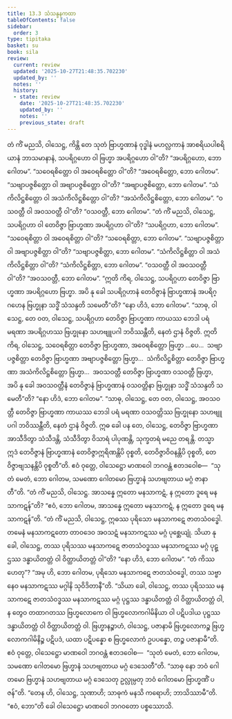 ```yaml
---
title: 13.3 သံသန္ဒနကထာ
tableOfContents: false
sidebar:
  order: 3
type: tipitaka
basket: su
book: sila
review:
  current: review
  updated: '2025-10-27T21:48:35.702230'
  updated_by: ''
  notes: ''
  history:
  - state: review
    date: '2025-10-27T21:48:35.702230'
    updated_by: ''
    notes: ''
    previous_state: draft
---
```



<ReviewStatus review={frontmatter.review} showDetails={true} />

<HypothesisAnnotation frontmatter={frontmatter} />

<DynamicBreadcrumb />

<Division number="550" book="sila" e="ch" v="6" p="232">

<Paragraph number="939" book="sila">
တံ ကိံ မညသိ, ဝါသေဋ္ဌ, ကိန္တိ တေ သုတံ ဗြာဟ္မဏာနံ ဝုဒ္ဓါနံ မဟလ္လကာနံ အာစရိယပါစရိယာနံ ဘာသမာနာနံ, သပရိဂ္ဂဟော ဝါ ဗြဟ္မာ အပရိဂ္ဂဟော ဝါ”တိ? “အပရိဂ္ဂဟော, ဘော ဂေါတမ”. “သဝေရစိတ္တော ဝါ အဝေရစိတ္တော ဝါ”တိ? “အဝေရစိတ္တော, ဘော ဂေါတမ”. “သဗျာပဇ္ဇစိတ္တော ဝါ အဗျာပဇ္ဇစိတ္တော ဝါ”တိ? “အဗျာပဇ္ဇစိတ္တော, ဘော ဂေါတမ”. “သံကိလိဋ္ဌစိတ္တော ဝါ အသံကိလိဋ္ဌစိတ္တော ဝါ”တိ? “အသံကိလိဋ္ဌစိတ္တော, ဘော ဂေါတမ”. “ဝသဝတ္တီ ဝါ အဝသဝတ္တီ ဝါ”တိ? “ဝသဝတ္တီ, ဘော ဂေါတမ”.
</Paragraph>

<Paragraph number="940" book="sila">
“တံ ကိံ မညသိ, ဝါသေဋ္ဌ, သပရိဂ္ဂဟာ ဝါ တေဝိဇ္ဇာ ဗြာဟ္မဏာ အပရိဂ္ဂဟာ ဝါ”တိ? “သပရိဂ္ဂဟာ, ဘော ဂေါတမ”. “သဝေရစိတ္တာ ဝါ အဝေရစိတ္တာ ဝါ”တိ? “သဝေရစိတ္တာ, ဘော ဂေါတမ”. “သဗျာပဇ္ဇစိတ္တာ ဝါ အဗျာပဇ္ဇစိတ္တာ ဝါ”တိ? “သဗျာပဇ္ဇစိတ္တာ, ဘော ဂေါတမ”. “သံကိလိဋ္ဌစိတ္တာ ဝါ အသံကိလိဋ္ဌစိတ္တာ ဝါ”တိ? “သံကိလိဋ္ဌစိတ္တာ, ဘော ဂေါတမ”. “ဝသဝတ္တီ ဝါ အဝသဝတ္တီ ဝါ”တိ? “အဝသဝတ္တီ, ဘော ဂေါတမ”.
</Paragraph>

</Division>
<Division number="551" book="sila" e="ch" v="6" p="232">

<Paragraph number="941" book="sila">
“ဣတိ ကိရ, ဝါသေဋ္ဌ, သပရိဂ္ဂဟာ တေဝိဇ္ဇာ ဗြာဟ္မဏာ အပရိဂ္ဂဟော ဗြဟ္မာ. အပိ နု ခေါ သပရိဂ္ဂဟာနံ တေဝိဇ္ဇာနံ ဗြာဟ္မဏာနံ အပရိဂ္ဂဟေန ဗြဟ္မုနာ သဒ္ဓိံ သံသန္ဒတိ သမေတီ”တိ? “နော ဟိဒံ, ဘော ဂေါတမ”. “သာဓု, ဝါသေဋ္ဌ, တေ ဝတ, ဝါသေဋ္ဌ, သပရိဂ္ဂဟာ တေဝိဇ္ဇာ ဗြာဟ္မဏာ ကာယဿ ဘေဒါ ပရံ မရဏာ အပရိဂ္ဂဟဿ ဗြဟ္မုနော သဟဗျူပဂါ ဘဝိဿန္တီတိ, နေတံ ဌာနံ ဝိဇ္ဇတိ.
</Paragraph>

<Paragraph number="942" book="sila">
ဣတိ ကိရ, ဝါသေဋ္ဌ, သဝေရစိတ္တာ တေဝိဇ္ဇာ ဗြာဟ္မဏာ, အဝေရစိတ္တော ဗြဟ္မာ …ပေ…  သဗျာပဇ္ဇစိတ္တာ တေဝိဇ္ဇာ ဗြာဟ္မဏာ အဗျာပဇ္ဇစိတ္တော ဗြဟ္မာ…  သံကိလိဋ္ဌစိတ္တာ တေဝိဇ္ဇာ ဗြာဟ္မဏာ အသံကိလိဋ္ဌစိတ္တော ဗြဟ္မာ…  အဝသဝတ္တီ တေဝိဇ္ဇာ ဗြာဟ္မဏာ ဝသဝတ္တီ ဗြဟ္မာ, အပိ နု ခေါ အဝသဝတ္တီနံ တေဝိဇ္ဇာနံ ဗြာဟ္မဏာနံ ဝသဝတ္တိနာ ဗြဟ္မုနာ သဒ္ဓိံ သံသန္ဒတိ သမေတီ”တိ? “နော ဟိဒံ, ဘော ဂေါတမ”. “သာဓု, ဝါသေဋ္ဌ, တေ ဝတ, ဝါသေဋ္ဌ, အဝသဝတ္တီ တေဝိဇ္ဇာ ဗြာဟ္မဏာ ကာယဿ ဘေဒါ ပရံ မရဏာ ဝသဝတ္တိဿ ဗြဟ္မုနော သဟဗျူပဂါ ဘဝိဿန္တီတိ, နေတံ ဌာနံ ဝိဇ္ဇတိ.
</Paragraph>

</Division>
<Division number="552" book="sila" e="ch" v="6" p="233">

<Paragraph number="943" book="sila">
ဣဓ ခေါ ပန တေ, ဝါသေဋ္ဌ, တေဝိဇ္ဇာ ဗြာဟ္မဏာ အာသီဒိတွာ သံသီဒန္တိ, သံသီဒိတွာ ဝိသာရံ ပါပုဏန္တိ, သုက္ခတရံ မညေ တရန္တိ. တသ္မာ ဣဒံ တေဝိဇ္ဇာနံ ဗြာဟ္မဏာနံ တေဝိဇ္ဇာဣရိဏန္တိပိ ဝုစ္စတိ, တေဝိဇ္ဇာဝိဝနန္တိပိ ဝုစ္စတိ, တေဝိဇ္ဇာဗျသနန္တိပိ ဝုစ္စတီ”တိ.
</Paragraph>

</Division>
<Division number="553" book="sila" e="ch" v="6" p="233">

<Paragraph number="944" book="sila">
ဧဝံ ဝုတ္တေ, ဝါသေဋ္ဌော မာဏဝေါ ဘဂဝန္တံ ဧတဒဝေါစ—  “သုတံ မေတံ, ဘော ဂေါတမ, သမဏော ဂေါတမော ဗြဟ္မာနံ သဟဗျတာယ မဂ္ဂံ ဇာနာတီ”တိ. “တံ ကိံ မညသိ, ဝါသေဋ္ဌ. အာသန္နေ ဣတော မနသာကဋံ, န ဣတော ဒူရေ မနသာကဋန်”တိ? “ဧဝံ, ဘော ဂေါတမ, အာသန္နေ ဣတော မနသာကဋံ, န ဣတော ဒူရေ မနသာကဋန်”တိ.
</Paragraph>

</Division>
<Division number="554" book="sila" e="ch" v="6" p="233">

<Paragraph number="945" book="sila">
“တံ ကိံ မညသိ, ဝါသေဋ္ဌ, ဣဓဿ ပုရိသော မနသာကဋေ ဇာတသံဝဒ္ဓေါ. တမေနံ မနသာကဋတော တာဝဒေဝ အဝသဋံ မနသာကဋဿ မဂ္ဂံ ပုစ္ဆေယျုံ. သိယာ နု ခေါ, ဝါသေဋ္ဌ, တဿ ပုရိသဿ မနသာကဋေ ဇာတသံဝဒ္ဓဿ မနသာကဋဿ မဂ္ဂံ ပုဋ္ဌဿ ဒန္ဓာယိတတ္တံ ဝါ ဝိတ္ထာယိတတ္တံ ဝါ”တိ? “နော ဟိဒံ, ဘော ဂေါတမ”. “တံ ကိဿ ဟေတု”? “အမု ဟိ, ဘော ဂေါတမ, ပုရိသော မနသာကဋေ ဇာတသံဝဒ္ဓေါ, တဿ သဗ္ဗာနေဝ မနသာကဋဿ မဂ္ဂါနိ သုဝိဒိတာနီ”တိ.
</Paragraph>

<Paragraph number="946" book="sila">
“သိယာ ခေါ, ဝါသေဋ္ဌ, တဿ ပုရိသဿ မနသာကဋေ ဇာတသံဝဒ္ဓဿ မနသာကဋဿ မဂ္ဂံ ပုဋ္ဌဿ ဒန္ဓာယိတတ္တံ ဝါ ဝိတ္ထာယိတတ္တံ ဝါ, န တွေဝ တထာဂတဿ ဗြဟ္မလောကေ ဝါ ဗြဟ္မလောကဂါမိနိယာ ဝါ ပဋိပဒါယ ပုဋ္ဌဿ ဒန္ဓာယိတတ္တံ ဝါ ဝိတ္ထာယိတတ္တံ ဝါ. ဗြဟ္မာနဉ္စာဟံ, ဝါသေဋ္ဌ, ပဇာနာမိ ဗြဟ္မလောကဉ္စ ဗြဟ္မလောကဂါမိနိဉ္စ ပဋိပဒံ, ယထာ ပဋိပန္နော စ ဗြဟ္မလောကံ ဥပပန္နော, တဉ္စ ပဇာနာမီ”တိ.
</Paragraph>

</Division>
<Division number="555" book="sila" e="ch" v="6" p="234">

<Paragraph number="947" book="sila">
ဧဝံ ဝုတ္တေ, ဝါသေဋ္ဌော မာဏဝေါ ဘဂဝန္တံ ဧတဒဝေါစ—  “သုတံ မေတံ, ဘော ဂေါတမ, သမဏော ဂေါတမော ဗြဟ္မာနံ သဟဗျတာယ မဂ္ဂံ ဒေသေတီ”တိ. “သာဓု နော ဘဝံ ဂေါတမော ဗြဟ္မာနံ သဟဗျတာယ မဂ္ဂံ ဒေသေတု ဥလ္လုမ္ပတု ဘဝံ ဂေါတမော ဗြာဟ္မဏိံ ပဇန်”တိ. “တေန ဟိ, ဝါသေဋ္ဌ, သုဏာဟိ; သာဓုကံ မနသိ ကရောဟိ; ဘာသိဿာမီ”တိ. “ဧဝံ, ဘော”တိ ခေါ ဝါသေဋ္ဌော မာဏဝေါ ဘဂဝတော ပစ္စဿောသိ.
</Paragraph>
</Division>